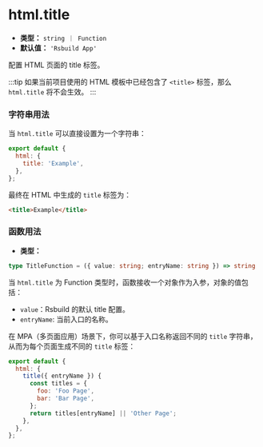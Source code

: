 # html.title

- **类型：** `string ｜ Function`
- **默认值：** `'Rsbuild App'`

配置 HTML 页面的 title 标签。

:::tip
如果当前项目使用的 HTML 模板中已经包含了 `<title>` 标签，那么 `html.title` 将不会生效。
:::

### 字符串用法

当 `html.title` 可以直接设置为一个字符串：

```js
export default {
  html: {
    title: 'Example',
  },
};
```

最终在 HTML 中生成的 `title` 标签为：

```html
<title>Example</title>
```

### 函数用法

- **类型：**

```ts
type TitleFunction = ({ value: string; entryName: string }) => string | void;
```

当 `html.title` 为 Function 类型时，函数接收一个对象作为入参，对象的值包括：

- `value`：Rsbuild 的默认 title 配置。
- `entryName`: 当前入口的名称。

在 MPA（多页面应用）场景下，你可以基于入口名称返回不同的 `title` 字符串，从而为每个页面生成不同的 `title` 标签：

```js
export default {
  html: {
    title({ entryName }) {
      const titles = {
        foo: 'Foo Page',
        bar: 'Bar Page',
      };
      return titles[entryName] || 'Other Page';
    },
  },
};
```
